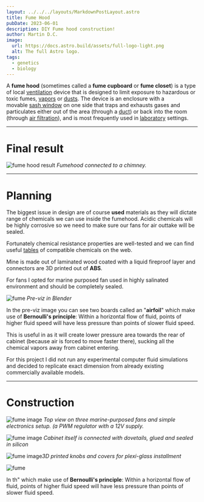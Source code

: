 ```yaml
---
layout: ../../../layouts/MarkdownPostLayout.astro
title: Fume Hood
pubDate: 2023-06-01
description: DIY Fume hood construction!
author: Martin D.C.
image:
  url: https://docs.astro.build/assets/full-logo-light.png
  alt: The full Astro logo.
tags:
  - genetics
  - biology
---
```

A **fume hood** (sometimes called a **fume cupboard** or **fume closet**) is a type of local [ventilation](https://en.wikipedia.org/wiki/Ventilation_(architecture) "Ventilation (architecture)") device that is designed to limit exposure to hazardous or toxic fumes, [vapors](https://en.wikipedia.org/wiki/Vapor "Vapor") or [dusts](https://en.wikipedia.org/wiki/Dust "Dust"). The device is an enclosure with a movable [sash window](https://en.wikipedia.org/wiki/Sash_window "Sash window") on one side that traps and exhausts gases and particulates either out of the area (through a [duct](https://en.wikipedia.org/wiki/Duct_(industrial_exhaust) "Duct (industrial exhaust)")) or back into the room (through [air filtration](https://en.wikipedia.org/wiki/Air_filter "Air filter")), and is most frequently used in [laboratory](https://en.wikipedia.org/wiki/Laboratory "Laboratory") settings.

---
# Final result

![fume hood result](fume1.jpg)
*Fumehood connected to a chimney.*

---
# Planning

The biggest issue in design are of course **used** materials as they will dictate range of chemicals we can use inside the fumehood. Acidic chemicals will be highly corrosive so we need to make sure our fans for air outtake will be sealed.

Fortunately chemical resistance properties are well-tested and we can find useful [tables](https://www.google.com/search?sca_esv=a48dbaf87d89a746&rlz=1C1BYYL_csCZ1083CZ1083&sxsrf=ACQVn0_ihCPE-6el9ogjdkzx1StmpmTSiQ:1707064253086&q=abs+chemical+resistance&tbm=isch&source=lnms&sa=X&ved=2ahUKEwj2wafzjZKEAxXcxQIHHSvvD-cQ0pQJegQIDBAB&biw=818&bih=851&dpr=1.56#imgrc=rVRHYNYrTx1yAM) of compatible chemicals on the web.

Mine is made out of laminated wood coated with a liquid fireproof layer and connectors are 3D printed out of **ABS**.

For fans I opted for marine purposed fan used in highly salinated environment and should be completely sealed.



![fume](fume8.jpg)
*Pre-viz in Blender*

In the pre-viz image you can see two boards called an "**airfoil**" which make use of **Bernoulli's principle**: Within a horizontal flow of fluid, points of higher fluid speed will have less pressure than points of slower fluid speed.

This is useful in as it will create lower pressure area towards the rear of cabinet (because air is forced to move faster there), sucking all the chemical vapors away from cabinet entering.

For this project I did not run any experimental computer fluid simulations and decided to replicate exact dimension from already existing commercially available models. 

---
# Construction


![fume image](fume9.jpg)
*Top view on three marine-purposed fans and simple electronics setup. (a PWM regulator with a 12V supply.*


![fume image](fume5.jpg)
*Cabinet itself is connected with dovetails, glued and sealed in silicon*

![fume image](fume6.jpg)*3D printed knobs and covers for plexi-glass installment*


<div class="sidewayContainer">
<div class="s1"><Image src={f1} alt='fume' style='width=150%'/></div>
<div class="s2">

In th" which make use of **Bernoulli's principle**: Within a horizontal flow of fluid, points of higher fluid speed will have less pressure than points of slower fluid speed.

</div>
</div>